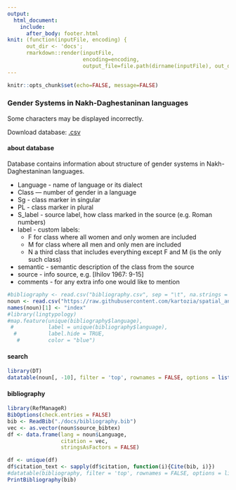 ```yaml
---
output: 
  html_document:
    include:
      after_body: footer.html
knit: (function(inputFile, encoding) { 
      out_dir <- 'docs';
      rmarkdown::render(inputFile,
                        encoding=encoding, 
                        output_file=file.path(dirname(inputFile), out_dir, 'index.html')) })
---
```


```r
knitr::opts_chunk$set(echo=FALSE, message=FALSE)
```

###  Gender Systems in Nakh-Daghestaninan languages {.tabset .tabset-fade .tabset-pills}
Some characters may be displayed incorrectly.

Download database: [.csv](https://raw.githubusercontent.com/kartozia/spatial_analysis_of_NakhDaghestanian_languages/master/data/noun_classes.csv)

#### about database
Database contains information about structure of gender systems in Nakh-Daghestaninan languages.

* Language - name of language or its dialect
* Class — number of gender in a language
* Sg - class marker in singular
* PL - class marker in plural
*	S_label - source label, how class marked in the source (e.g. Roman numbers)
* label - custom labels:
    *	F for class where all women and only women are included
    *	M for class where all men and only men are included
    *	N a third class that includes everything except F and M (is the only such class)
*	semantic - semantic description of the class from the source
*	source - info source, e.g. [Ihilov 1967: 9-15]
*	comments - for any extra info one would like to mention


```r
#bibliography <- read.csv("bibliography.csv", sep = "\t", na.strings = "")
noun <- read.csv("https://raw.githubusercontent.com/kartozia/spatial_analysis_of_NakhDaghestanian_languages/master/data/noun_classes.csv", sep = ";")
names(noun)[1] <- "index"
#library(lingtypology)
#map.feature(unique(bibliography$language),
 #           label = unique(bibliography$language),
  #          label.hide = TRUE,
   #         color = "blue")
```

#### search
```r
library(DT)
datatable(noun[, -10], filter = 'top', rownames = FALSE, options = list(pageLength = 20, dom = 'tip'), escape = FALSE)
```

#### bibliography
```r
library(RefManageR)
BibOptions(check.entries = FALSE)
bib <- ReadBib("./docs/bibliography.bib")
vec <- as.vector(noun$source_bibtex)
df <- data.frame(lang = noun$Language,
                 citation = vec,
                 stringsAsFactors = FALSE)

df <- unique(df)
df$citation_text <- sapply(df$citation, function(i){Cite(bib, i)})
#datatable(bibliography, filter = 'top', rownames = FALSE, options = list(pageLength = 20, autoWidth = FALSE), escape = FALSE)
PrintBibliography(bib)
```